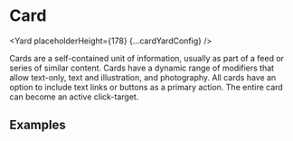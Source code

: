 <!--
Copyright (c) Uber Technologies, Inc.

This source code is licensed under the MIT license found in the
LICENSE file in the root directory of this source tree.
-->






# Card

<Yard placeholderHeight={178} {...cardYardConfig} />

Cards are a self-contained unit of information, usually as part of a feed or series of similar
content. Cards have a dynamic range of modifiers that allow text-only, text and illustration,
and photography. All cards have an option to include text links or buttons as a primary action.
The entire card can become an active click-target.

## Examples

<Example title="Card basic usage" path="card/basic.tsx">
  <CardBasic />
</Example>

<Example title="Card with image and call to action" path="card/image-cta.tsx">
  <CardWithImageCta />
</Example>

<Example title="Card with thumbnail and call to action" path="card/thumbnail-cta.tsx">
  <CardWithThumbnailCta />
</Example>

<Exports component={CardExports} title="Card exports" path="baseui/card" />
